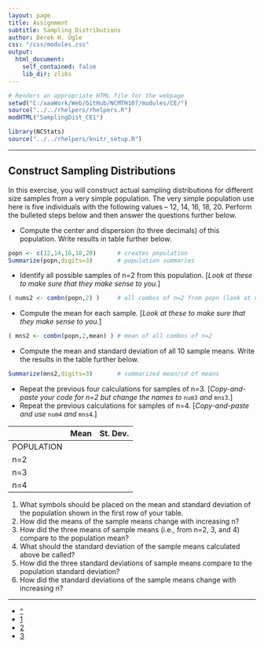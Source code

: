 ```yaml
---
layout: page
title: Assignment
subtitle: Sampling Distributions
author: Derek H. Ogle
css: "/css/modules.css"
output:
  html_document:
    self_contained: false
    lib_dir: zlibs
---
```


```r
# Renders an appropriate HTML file for the webpage
setwd("C:/aaaWork/Web/GitHub/NCMTH107/modules/CE/")
source("../../rhelpers/rhelpers.R")
modHTML("SamplingDist_CE1")
```

```r
library(NCStats)
source("../../rhelpers/knitr_setup.R")
```

----

## Construct Sampling Distributions
In this exercise, you will construct actual sampling distributions for different size samples from a very simple population. The very simple population use here is five individuals with the following values -- 12, 14, 16, 18, 20. Perform the bulleted steps below and then answer the questions further below.

* Compute the center and dispersion (to three decimals) of this population. Write results in table further below.

```r
popn <- c(12,14,16,18,20)      # creates population
Summarize(popn,digits=3)       # population summaries
```

* Identify all possible samples of n=2 from this population. [*Look at these to make sure that they make sense to you.*]

```r
( nums2 <- combn(popn,2) )     # all combos of n=2 from popn (look at verticals)
```

* Compute the mean for each sample. [*Look at these to make sure that they make sense to you.*]

```r
( mns2 <- combn(popn,2,mean) ) # mean of all combos of n=2
```

* Compute the mean and standard deviation of all 10 sample means. Write the results in the table further below.

```r
Summarize(mns2,digits=3)       # summarized mean/sd of means
```

* Repeat the previous four calculations for samples of n=3. [*Copy-and-paste your code for n=2 but change the names to* `num3` *and* `mns3`*.*]
* Repeat the previous calculations for samples of n=4. [*Copy-and-paste and use* `num4` *and* `mns4`*.*]

<table class="table table-bordered table-condensed" style="width:65%">
<thead>
<tr><th>&nbsp;</th><th class="text-center">Mean</th><th class="text-center">St. Dev.</th></tr>
</thead>
<tbody>
<tr><td>POPULATION</td><td>&nbsp;</td><td>&nbsp;</td></tr>
<tr><td>n=2</td><td>&nbsp;</td><td>&nbsp;</td></tr>
<tr><td>n=3</td><td>&nbsp;</td><td>&nbsp;</td></tr>
<tr><td>n=4</td><td>&nbsp;</td><td>&nbsp;</td></tr>
</tbody>
</table>


1. What symbols should be placed on the mean and standard deviation of the population shown in the first row of your table.
1. How did the means of the sample means change with increasing n?
1. How did the three means of sample means (i.e., from n=2, 3, and 4) compare to the population mean?
1. What should the standard deviation of the sample means calculated above be called?
1. How did the three standard deviations of sample means compare to the population standard deviation?
1. How did the standard deviations of the sample means change with increasing n?

----

<div class="text-center">
<ul class="pagination pagination-lg">
  <li><a href="../SamplingDist.html">^</a></li>
  <li class="active"><a href="#">1</a></li>
  <li><a href="SamplingDist_CE2.html">2</a></li>
  <li><a href="SamplingDist_CE3.html">3</a></li>
</ul>
